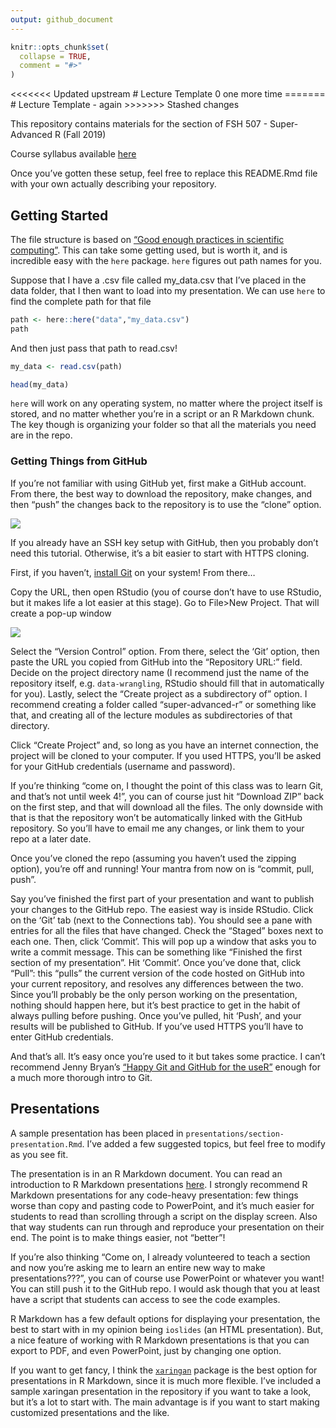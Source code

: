 ```yaml
---
output: github_document
---
```


<!-- README.md is generated from README.Rmd. Please edit that file -->

```r
knitr::opts_chunk$set(
  collapse = TRUE,
  comment = "#>"
)
```
<<<<<<< Updated upstream
# Lecture Template 0 one more time
=======
# Lecture Template - again
>>>>>>> Stashed changes

This repository contains materials for the <YOUR LECTURE HERE> section of FSH 507 - Super-Advanced R (Fall 2019)

Course syllabus available [here](https://docs.google.com/document/d/1S63IHjNBk8e7St6XcyqhVu98qpuRTUx3DHYqzWKYDys/edit?usp=sharing)

Once you've gotten these setup, feel free to replace this README.Rmd file with your own actually describing your repository. 

## Getting Started

The file structure is based on ["Good enough practices in scientific computing"](https://journals.plos.org/ploscompbiol/article?id=10.1371/journal.pcbi.1005510). This can take some getting used, but is worth it, and is incredible easy with the `here` package. `here` figures out path names for you. 

Suppose that I have a .csv file called my_data.csv that I've placed in the data folder, that I then want to load into my presentation. We can use `here` to find the complete path for that file

```r
path <- here::here("data","my_data.csv")
path
```

And then just pass that path to read.csv!

```r
my_data <- read.csv(path)

head(my_data)
```

`here` will work on any operating system, no matter where the project itself is stored, and no matter whether you're in a script or an R Markdown chunk. The key though is organizing your folder so that all the materials you need are in the repo. 

### Getting Things from GitHub

If you're not familiar with using GitHub yet, first make a GitHub account. From there, the best way to download the repository, make changes, and then "push" the changes back to the repository is to use the "clone" option. 

![](imgs/clone.png)


If you already have an SSH key setup with GitHub, then you probably don't need this tutorial. Otherwise, it's a bit easier to start with HTTPS cloning. 

First, if you haven't, [install Git](https://git-scm.com/book/en/v2/Getting-Started-Installing-Git) on your system! From there...

Copy the URL, then open RStudio (you of course don't have to use RStudio, but it makes life a lot easier at this stage). Go to File>New Project. That will create a pop-up window

![](imgs/newproj.png)

Select the "Version Control" option. From there, select the 'Git' option, then paste the URL you copied from GitHub into the "Repository URL:" field. Decide on the project directory name (I recommend just the name of the repository itself, e.g. `data-wrangling`, RStudio should fill that in automatically for you). Lastly, select the "Create project as a subdirectory of" option. I recommend creating a folder called "super-advanced-r" or something like that, and creating all of the lecture modules as subdirectories of that directory. 

Click "Create Project" and, so long as you have an internet connection, the project will be cloned to your computer. If you used HTTPS, you'll be asked for your GitHub credentials (username and password). 

If you're thinking "come on, I thought the point of this class was to learn Git, and that's not until week 4!", you can of course just hit "Download ZIP" back on the first step, and that will download all the files. The only downside with that is that the repository won't be automatically linked with the GitHub repository. So you'll have to email me any changes, or link them to your repo at a later date. 

Once you've cloned the repo (assuming you haven't used the zipping option), you're off and running! Your mantra from now on is "commit, pull, push". 

Say you've finished the first part of your presentation and want to publish your changes to the GitHub repo. The easiest way is inside RStudio. Click on the 'Git' tab (next to the Connections tab). You should see a pane with entries for all the files that have changed. Check the "Staged" boxes next to each one. Then, click 'Commit'. This will pop up a window that asks you to write a commit message. This can be something like "Finished the first section of my presentation". Hit 'Commit'. Once you've done that, click "Pull": this "pulls" the current version of the code hosted on GitHub into your current repository, and resolves any differences between the two. Since you'll probably be the only person working on the presentation, nothing should happen here, but it's best practice to get in the habit of always pulling before pushing. Once you've pulled, hit 'Push', and your results will be published to GitHub. If you've used HTTPS you'll have to enter GitHub credentials. 

And that's all. It's easy once you're used to it but takes some practice. I can't recommend Jenny Bryan's ["Happy Git and GitHub for the useR"](https://happygitwithr.com/) enough for a much more thorough intro to Git. 


## Presentations

A sample presentation has been placed in `presentations/section-presentation.Rmd`. I've added a few suggested topics, but feel free to modify as you see fit.  

The presentation is in an R Markdown document. You can read an introduction to R Markdown presentations [here](https://bookdown.org/yihui/rmarkdown/presentations.html). I strongly recommend R Markdown presentations for any code-heavy presentation: few things worse than copy and pasting code to PowerPoint, and it's much easier for students to read than scrolling through a script on the display screen. Also that way students can run through and reproduce your presentation on their end. The point is to make things easier, not "better"!

If you're also thinking "Come on, I already volunteered to teach a section and now you're asking me to learn an entire new way to make presentations???", you can of course use PowerPoint or whatever you want! You can still push it to the GitHub repo. I would ask though that you at least have a script that students can access to see the code examples.

R Markdown has a few default options for displaying your presentation, the best to start with in my opinion being `ioslides` (an HTML presentation). But, a nice feature of working with R Markdown presentations is that you can export to PDF, and even PowerPoint, just by changing one option. 

If you want to get fancy, I think the [`xaringan`](https://github.com/yihui/xaringan) package is the best option for presentations in R Markdown, since it is much more flexible. I've included a sample xaringan presentation in the repository if you want to take a look, but it's a lot to start with. The main advantage is if you want to start making customized presentations and the like. 
